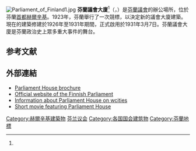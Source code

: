 [[File:Parliament_of_Finland1.jpg|thumb]]
'''芬蘭議會大廈'''<ref name="finland.cn"/>（{{lang-fi|Eduskuntatalo}}，{{lang-sv|Riksdagshuset}}）是[[芬蘭議會|芬蘭議會]]的辦公場所，位於芬蘭[[首都|首都]][[赫爾辛基|赫爾辛基]]。1923年，芬蘭舉行了一次競標，以決定新的議會大廈建築。現在的建築修建於1926年至1931年期間，正式啟用於1931年3月7日。芬蘭議會大廈是芬蘭政治史上眾多重大事件的舞台。

== 参考文献 ==
{{Reflist|refs=
<ref name="finland.cn">{{cite web | url = http://www.finland.cn/public/default.aspx?contentid=253816&contentlan=20&culture=zh-CN | title = 关于芬兰 > 政治体制 | publisher = 芬兰驻华大使馆 | quote = 芬兰驻华大使馆的网页称之为“芬兰议会大厦”。 | accessdate = 2016-06-22 | archive-date = 2019-05-08 | archive-url = https://web.archive.org/web/20190508015330/http://finland.cn/public/default.aspx?contentid=253816&contentlan=20&culture=zh-CN | dead-url = no }}</ref>
}}

==外部連結==
{{commons category|Parliament House, Helsinki}}
*[https://web.archive.org/web/20110720003739/http://web.eduskunta.fi/dman/Document.phx?documentId=jb23006125002662&cmd=download Parliament House brochure]
*[http://www.eduskunta.fi/ Official website of the Finnish Parliament]
*[http://www.wcities.com/en/record/,53731/96/record.html Information about Parliament House on wcities] {{Wayback|url=http://www.wcities.com/en/record/,53731/96/record.html |date=20090501074022 }}
*[http://video.google.com/videoplay?docid=-3276492904624449441 Short movie featuring Parliament House] {{Wayback|url=http://video.google.com/videoplay?docid=-3276492904624449441 |date=20120723092527 }}

{{赫尔辛基城市景观}}

[[Category:赫爾辛基建築物|Category:赫爾辛基建築物]]
[[Category:芬兰议会|]]
[[Category:各国国会建筑物|Category:各国国会建筑物]]
[[Category:芬蘭地標|Category:芬蘭地標]]